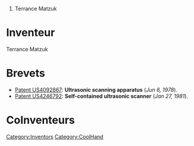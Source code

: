 # Terrance Matzuk


= Inventeur =
Terrance Matzuk
= Brevets =
* [[Patent US4092867]]: '''Ultrasonic scanning apparatus''' (''Jun 6, 1978'').
* [[Patent US4246792]]: '''Self-contained ultrasonic scanner''' (''Jan 27, 1981'').

= CoInventeurs =
[[Category:Inventors]][[Category:CoolHand]]